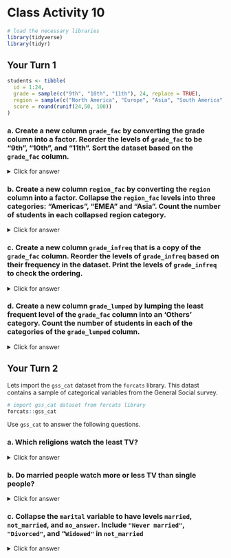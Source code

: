 # Class Activity 10

```r
# load the necessary libraries
library(tidyverse)
library(tidyr)
```

## Your Turn 1


```r
students <- tibble(
  id = 1:24,
  grade = sample(c("9th", "10th", "11th"), 24, replace = TRUE),
  region = sample(c("North America", "Europe", "Asia", "South America", "Middle East", "Africa"), 24, replace = TRUE),
  score = round(runif(24,50, 100))
)
```


### a. Create a new column `grade_fac` by converting the grade column into a factor. Reorder the levels of `grade_fac` to be "9th", "10th", and "11th". Sort the dataset based on the `grade_fac` column.

<details>
<summary class="answer">Click for answer</summary>

*Answer:* 


```r
students_a <- students %>%
  mutate(grade_fac = factor(grade)) %>%
  mutate(grade_fac = fct_relevel(grade_fac, c("9th", "10th", "11th"))) %>%
  arrange(grade_fac) 
print(students_a, n = 24)
```

</details>


### b. Create a new column `region_fac` by converting the `region` column into a factor. Collapse the `region_fac` levels into three categories: "Americas", "EMEA" and "Asia". Count the number of students in each collapsed region category.

<details>
<summary class="answer">Click for answer</summary>


*Answer:*

```r
students_b <- students_a %>%
  mutate(region_fac = factor(region)) %>%
  mutate(region_collapsed = fct_collapse(region_fac, 
                                         Americas = c("North America", "South America"), 
                                         EMEA = c("Europe", "Middle East", "Africa"), 
                                         Asia = "Asia")) %>%
  count(region_collapsed)
print(students_b)
```

</details>


### c. Create a new column `grade_infreq` that is a copy of the `grade_fac` column. Reorder the levels of `grade_infreq` based on their frequency in the dataset. Print the levels of `grade_infreq` to check the ordering.

<details>
<summary class="answer">Click for answer</summary>

*Answer:*
```r
students_c <- students_a %>%
  mutate(grade_infreq = grade_fac) %>%
  mutate(grade_infreq = fct_infreq(grade_infreq))

levels(students_c$grade_infreq)
```

</details>



### d. Create a new column `grade_lumped` by lumping the least frequent level of the `grade_fac` column into an 'Others' category. Count the number of students in each of the categories of the `grade_lumped` column.

<details>
<summary class="answer">Click for answer</summary>

*Answer:*

```r
students_d <- students_a %>%
  mutate(grade_lumped = fct_lump(grade_fac, n = 1, other_level = "Others")) %>%
  count(grade_lumped)
students_d
```

</details>


## Your Turn 2

Lets import the `gss_cat` dataset from the `forcats` library. This datast contains a sample of categorical variables from the General Social survey.

```r
# import gss_cat dataset from forcats library
forcats::gss_cat
```

Use `gss_cat` to answer the following questions.

### a. Which religions watch the least TV?

<details>
<summary class="answer">Click for answer</summary>


*Answer:*
```r
# your r-code
gss_cat %>%
  drop_na(tvhours) %>%
  group_by(relig) %>%
  summarize(tvhours = mean(tvhours)) %>%
  ggplot(aes(tvhours, fct_reorder(relig, tvhours))) +
    geom_point()
```

</details>


### b. Do married people watch more or less TV than single people?

<details>
<summary class="answer">Click for answer</summary>

*Answer:*
```r
# your r-code
gss_cat %>%
  drop_na(tvhours) %>%
  group_by(marital) %>%
  summarize(tvhours = mean(tvhours)) %>%
  ggplot(aes(tvhours, fct_reorder(marital, tvhours))) +
    geom_point()

```

</details>


### c. Collapse the `marital` variable to have levels `married`, `not_married`, and `no_answer`. Include `"Never married"`, `"Divorced"`, and "`Widowed"` in `not_married`

<details>
<summary class="answer">Click for answer</summary>

*Answer:*

```r
# your r-code
gss_cat %>%
  drop_na(tvhours) %>%
  select(marital, tvhours) %>%
  mutate(
    maritalStatus =
      fct_collapse(
        marital,
        married = c("Married",
                    "Separated"),
        not_married = c("Never married",
                        "Divorced",
                        "Widowed"),
        no_answer = c("No answer")) 
  ) -> marital_c

levels(marital_c$maritalStatus)

```

</details>

